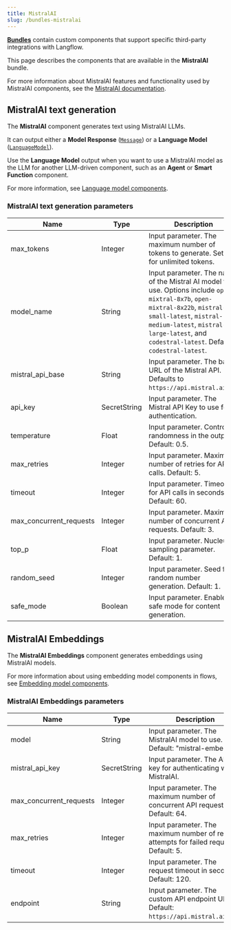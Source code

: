 ```yaml
---
title: MistralAI
slug: /bundles-mistralai
---
```



<Icon name="Blocks" aria-hidden="true" /> [**Bundles**](/components-bundle-components) contain custom components that support specific third-party integrations with Langflow.

This page describes the components that are available in the **MistralAI** bundle.

For more information about MistralAI features and functionality used by MistralAI components, see the [MistralAI documentation](https://docs.mistral.ai).

## MistralAI text generation

The **MistralAI** component generates text using MistralAI LLMs.

It can output either a **Model Response** ([`Message`](/data-types#message)) or a **Language Model** ([`LanguageModel`](/data-types#languagemodel)).

Use the **Language Model** output when you want to use a MistralAI model as the LLM for another LLM-driven component, such as an **Agent** or **Smart Function** component.

For more information, see [Language model components](/components-models).

### MistralAI text generation parameters

<PartialParams />

| Name | Type | Description |
|------|------|-------------|
| max_tokens | Integer | Input parameter. The maximum number of tokens to generate. Set to 0 for unlimited tokens. |
| model_name | String | Input parameter. The name of the Mistral AI model to use. Options include `open-mixtral-8x7b`, `open-mixtral-8x22b`, `mistral-small-latest`, `mistral-medium-latest`, `mistral-large-latest`, and `codestral-latest`. Default: `codestral-latest`. |
| mistral_api_base | String | Input parameter. The base URL of the Mistral API. Defaults to `https://api.mistral.ai/v1`. |
| api_key | SecretString | Input parameter. The Mistral API Key to use for authentication. |
| temperature | Float | Input parameter. Controls randomness in the output. Default: 0.5. |
| max_retries | Integer | Input parameter. Maximum number of retries for API calls. Default: 5. |
| timeout | Integer | Input parameter. Timeout for API calls in seconds. Default: 60. |
| max_concurrent_requests | Integer | Input parameter. Maximum number of concurrent API requests. Default: 3. |
| top_p | Float | Input parameter. Nucleus sampling parameter. Default: 1. |
| random_seed | Integer | Input parameter. Seed for random number generation. Default: 1. |
| safe_mode | Boolean | Input parameter. Enables safe mode for content generation. |

## MistralAI Embeddings

The **MistralAI Embeddings** component generates embeddings using MistralAI models.

For more information about using embedding model components in flows, see [Embedding model components](/components-embedding-models).

### MistralAI Embeddings parameters

<PartialParams />

| Name | Type | Description |
|------|------|-------------|
| model | String | Input parameter. The MistralAI model to use. Default: "mistral-embed". |
| mistral_api_key | SecretString | Input parameter. The API key for authenticating with MistralAI. |
| max_concurrent_requests | Integer | Input parameter. The maximum number of concurrent API requests. Default: 64. |
| max_retries | Integer | Input parameter. The maximum number of retry attempts for failed requests. Default: 5. |
| timeout | Integer | Input parameter. The request timeout in seconds. Default: 120. |
| endpoint | String | Input parameter. The custom API endpoint URL. Default: `https://api.mistral.ai/v1/`. |